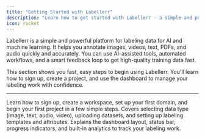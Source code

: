 ```yaml
---
title: "Getting Started with Labellerr"
description: "Learn how to get started with Labellerr - a simple and powerful platform for labeling data for AI and machine learning."
icon: rocket
---
```


Labellerr is a simple and powerful platform for labeling data for AI and machine learning. It helps you annotate images, videos, text, PDFs, and audio quickly and accurately. You can use AI-assisted tools, automated workflows, and a smart feedback loop to get high-quality training data fast.

This section shows you fast, easy steps to begin using Labellerr. You'll learn how to sign up, create a project, and use the dashboard to manage your labeling work with confidence.

---

<CardGroup cols={1}>
  <Card title="How to Get Started with Labellerr?" icon="play" href="/getting-started/getting-started">
    Learn how to sign up, create a workspace, set up your first domain, and begin your first project in a few simple steps.
  </Card>
  
  <Card title="How to Create a New Project?" icon="plus" href="/getting-started/create-project">
    Covers selecting data type (image, text, audio, video), uploading datasets, and setting up labeling templates and attributes.
  </Card>
  
  <Card title="How to Navigate Dashboard?" icon="chart-line" href="/getting-started/navigate-dashboard">
    Explains the dashboard layout, status bar, progress indicators, and built-in analytics to track your labeling work.
  </Card>
</CardGroup>
